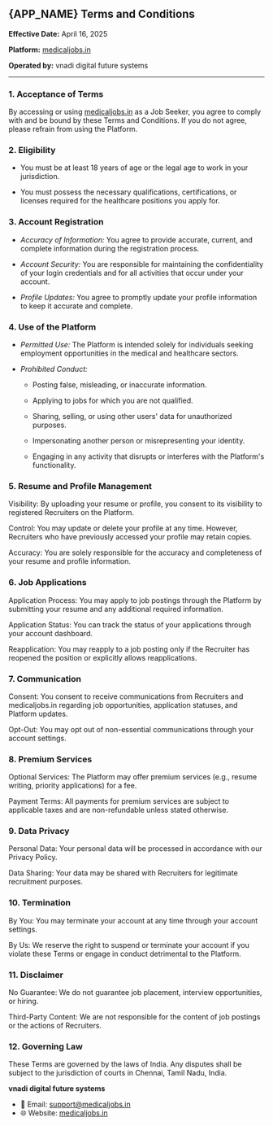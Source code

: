 
## {APP_NAME} Terms and Conditions
**Effective Date:** April 16, 2025

**Platform:** [medicaljobs.in](https://medicaljobs.in)

**Operated by:** vnadi digital future systems

------

### 1. Acceptance of Terms
By accessing or using [medicaljobs.in](https://medicaljobs.in) as a Job Seeker, you agree to comply with and be bound by these Terms and Conditions. If you do not agree, please refrain from using the Platform.

### 2. Eligibility
- You must be at least 18 years of age or the legal age to work in your jurisdiction.

- You must possess the necessary qualifications, certifications, or licenses required for the healthcare positions you apply for.

### 3. Account Registration
- *Accuracy of Information:* You agree to provide accurate, current, and complete information during the registration process.

- *Account Security:* You are responsible for maintaining the confidentiality of your login credentials and for all activities that occur under your account.

- *Profile Updates:* You agree to promptly update your profile information to keep it accurate and complete.

### 4. Use of the Platform
- *Permitted Use:* The Platform is intended solely for individuals seeking employment opportunities in the medical and healthcare sectors.

- *Prohibited Conduct:*

    - Posting false, misleading, or inaccurate information.

    - Applying to jobs for which you are not qualified.

    - Sharing, selling, or using other users' data for unauthorized purposes.

    - Impersonating another person or misrepresenting your identity.

    - Engaging in any activity that disrupts or interferes with the Platform's functionality.

### 5. Resume and Profile Management
Visibility: By uploading your resume or profile, you consent to its visibility to registered Recruiters on the Platform.

Control: You may update or delete your profile at any time. However, Recruiters who have previously accessed your profile may retain copies.

Accuracy: You are solely responsible for the accuracy and completeness of your resume and profile information.

### 6. Job Applications
Application Process: You may apply to job postings through the Platform by submitting your resume and any additional required information.

Application Status: You can track the status of your applications through your account dashboard.

Reapplication: You may reapply to a job posting only if the Recruiter has reopened the position or explicitly allows reapplications.

### 7. Communication
Consent: You consent to receive communications from Recruiters and medicaljobs.in regarding job opportunities, application statuses, and Platform updates.

Opt-Out: You may opt out of non-essential communications through your account settings.

### 8. Premium Services
Optional Services: The Platform may offer premium services (e.g., resume writing, priority applications) for a fee.

Payment Terms: All payments for premium services are subject to applicable taxes and are non-refundable unless stated otherwise.

### 9. Data Privacy
Personal Data: Your personal data will be processed in accordance with our Privacy Policy.

Data Sharing: Your data may be shared with Recruiters for legitimate recruitment purposes.

### 10. Termination
By You: You may terminate your account at any time through your account settings.

By Us: We reserve the right to suspend or terminate your account if you violate these Terms or engage in conduct detrimental to the Platform.

### 11. Disclaimer
No Guarantee: We do not guarantee job placement, interview opportunities, or hiring.

Third-Party Content: We are not responsible for the content of job postings or the actions of Recruiters.

### 12. Governing Law
These Terms are governed by the laws of India. Any disputes shall be subject to the jurisdiction of courts in Chennai, Tamil Nadu, India.

**vnadi digital future systems**
- 📧 Email: [support@medicaljobs.in](mailto:support@medicaljobs.in)
- 🌐 Website: [medicaljobs.in](https://medicaljobs.in)